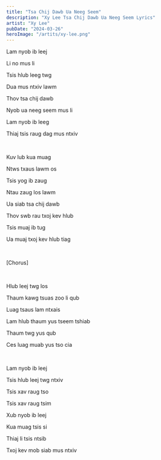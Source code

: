 ```yaml
---
title: "Tsa Chij Dawb Ua Neeg Seem"
description: "Xy Lee Tsa Chij Dawb Ua Neeg Seem Lyrics"
artist: "Xy Lee"
pubDate: "2024-03-26"
heroImage: "/artits/xy-lee.png"
---
```


Lam nyob ib leej

Li no mus li

Tsis hlub leeg twg

Dua mus ntxiv lawm

Thov tsa chij dawb

Nyob ua neeg seem mus li

Lam nyob ib leeg

Thiaj tsis raug dag mus ntxiv

<br />

Kuv lub kua muag

Ntws txaus lawm os

Tsis yog ib zaug

Ntau zaug los lawm

Ua siab tsa chij dawb

Thov swb rau txoj kev hlub

Tsis muaj ib tug

Ua muaj txoj kev hlub tiag

<br />

[Chorus]

<br />

Hlub leej twg los

Thaum kawg tsuas zoo li qub

Luag tsaus lam ntxais

Lam hlub thaum yus tseem tshiab

Thaum twg yus qub

Ces luag muab yus tso cia

<br />

Lam nyob ib leej

Tsis hlub leej twg ntxiv

Tsis xav raug tso

Tsis xav raug tsim

Xub nyob ib leej

Kua muag tsis si

Thiaj li tsis ntsib

Txoj kev mob siab mus ntxiv
